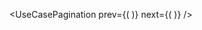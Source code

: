 <UseCaseHeader
    color="57, 184, 168"
    image="/images/docs/use-cases/icons/marketplaces.svg"
    title="Marketplaces"
    description="Using World ID, and particularly relying on global proof of personhood, can be used to build a truly democratic, one person one vote, system as well as novel voting systems"
/>

<UseCasePagination
    prev={(
        <UseCasePaginationItem
            image="/images/docs/use-cases/icons/customer-incentives.svg"
            title="Customer Incentives"
            url="/use-cases/customer-incentives"
        />
    )}
    next={(
        <UseCasePaginationItem
            image="/images/docs/use-cases/icons/events.svg"
            title="Events"
            url="/use-cases/events"
        />
    )}
/>
